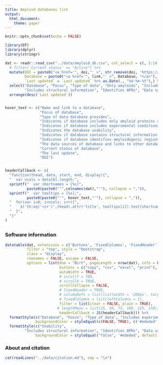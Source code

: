 ```yaml
---
title: Amyloid databases list
output: 
  html_document:
    theme: paper                                                                 
---      
```


<style type="text/css">
.main-container {
max-width: 1800px;
margin-left: auto;
margin-right: auto;
}
</style>



```r
knitr::opts_chunk$set(echo = FALSE)

library(DT)
library(dplyr)
library(stringr)

dat <- readr::read_csv("../data/amyloid_db.csv", col_select = c(, 1:14), col_types = "fcfffffff?cccf") %>% 
  # filter(`Current status` == "Active") %>% 
  mutate(DOI = paste0("<a href='", doi,"' >", str_remove(doi, 'https://doi.org/'),"</a>"),
         Database = paste0("<a href='", link,"' >", Database, "</a>"),
         `Last updated` = `Last updated` %>% as.Date(., "%d-%m-%Y"),) %>% 
  select("Database", "Focus", "Type of data", "Only amyloids", "Includes experimental conditions", "Usability",
         "Includes structural information", "Identifies APRs", "Data sources and links to other db", "Current status", "Last updated", "DOI") %>% 
  arrange(desc(`Last updated`))


hover_text <- c("Name and link to a database",
                "Focus of database",
                "Type of data database provides",
                "Indicates if database includes only amyloid proteins and peptides",
                "Indicates if database includes experimental conditions",
                "Indicates the database usability",
                "Indicates if database contains structural information of proteins and peptides",
                "Indicates if database identifies amyloidogenic regions of proteins",
                "The data sources of database and links to other databases",
                "Current status of database",
                "The last update",
                "DOI")


headerCallback <- c(
  "function(thead, data, start, end, display){",
  "  var ncols = data[0].length;",
  sprintf("  var shortnames = [%s]",
          paste0(paste0("'",colnames(dat),"'"), collapse = ",")),
  sprintf("  var tooltips = [%s];",
          paste0(paste0("'", hover_text,"'"), collapse = ",")),
  "  for(var i=0; i<ncols; i++){",
  "    $('th:eq('+i+')',thead).attr('title', tooltips[i]).text(shortnames[i]);",
  "  }",
  "}"
)

```

## {.tabset}

### Software information

```r
datatable(dat, extensions = c('Buttons', 'FixedColumns', 'FixedHeader'), 
          filter = "top", style = "bootstrap",
          class = "display",
          rownames = FALSE, escape = FALSE,
          options = list(dom = "Birt", pageLength = nrow(dat), info = FALSE,
                         buttons = c("copy", "csv", "excel", "print"),
                         autoWidth = TRUE,
                         # scrollY = 700,
                         # scrollX = TRUE,
                         scrollCollapse = FALSE,
                         # fixedHeader = TRUE,
                         # columnDefs = list(list(width = '200px', targets = c(0))),
                         # fixedColumns = list(leftColumns = 1),
                         filter = list(clear = FALSE, plain = TRUE),
                        # lengthMenu = list(25, 50, 75, 100, 125, 150),
                         headerCallback = JS(headerCallback))) %>%  
  formatStyle(c("Database", "Focus", "Type of data", "Includes experimental conditions"),
              backgroundColor = styleEqual(c(FALSE, TRUE), c('#ededed', '#d6edff')))  %>%
  formatStyle(c("Usability",
         "Includes structural information", "Identifies APRs", "Data sources and links to other db", "Current status", "Last updated", "DOI"),
              backgroundColor = styleEqual("false", '#ededed', default = '#d6edff'))
```

<link rel="stylesheet" type="text/css" href="https://cdn.datatables.net/1.12.1/css/jquery.dataTables.css">
  
<!-- ### Data collection & curation -->

<!-- To collect software for the prediction of peptide activities, we searched PubMed and Google Scholar databases using queries such as "antimicrobial peptide prediction", "anticancer peptide prediction", etc. We focused on the search results that described software or reviewed/compared available tools for the prediction of a given activity.  -->

<!-- Eligibility criteria: -->

<!--  - the tool needs to be published in a peer-review journal until 1st July 2022. -->
<!--  - we include models that are superceded by their next version.  -->

<!-- We manually curated all information for software featured in a 'Software information' tab. To do that we carefully analysed publications describing given software looking for the following information:  -->

<!-- - peptide activities predicted by a model,  -->
<!-- - link to the web server (**Web server** column),  -->
<!-- - link to the model, i.e. a repository with a trained model which can be used for prediction or an address of the model implemented as standalone software (**Model repository** column), -->
<!-- - link to the repository with all the code and data necessary to train/retrain the model (**Training repository** column). -->

<!-- Then, we checked if the links to the web servers provided in the articles were still working and if they function correctly, i.e. provide understandable output after running prediction. This information is indicated in the **Web server activity** and **Web server functionality** columns, respectively.  -->

<!-- The availability of web servers was assessed on October 14th, 2022. The year of publication and the number of citations were obtained from CrossRef on October 14th, 2022.  -->

<!-- We also inspected available code to determine the reproducibility standard (adapted from [Heil et al.](https://doi.org/10.1038/s41592-021-01256-7) and indicated in the **Reproducibility standard** column). We are additionally using the category *below bronze*, when a model does not fulfill criteria even for the bronze category. -->



### About and citation

```r
cat(readLines("../data/citation.md"), sep = "\n")
```
